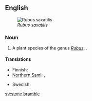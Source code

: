 ==English==
{{wikipedia}}
[[File:Rubus saxatilis02 cropped.jpg|thumb|right|''Rubus saxatilis'']]

===Noun===
{{en-noun|head=[[stone]] [[bramble]]}}

# A plant species of the genus ''[[Rubus]]'', {{taxlink|Rubus saxatilis|species}}.

====Translations====
{{trans-top|Rubus saxatilis}}
* Finnish: {{t+|fi|lillukka}}
* [[Northern Sami]]: {{tø|se|veaddemuorji}}, {{tø|se|lážžamuorji}}
{{trans-mid}}
* Swedish: {{t+|sv|stenbär|n}}
{{trans-bottom}}

[[sv:stone bramble]]